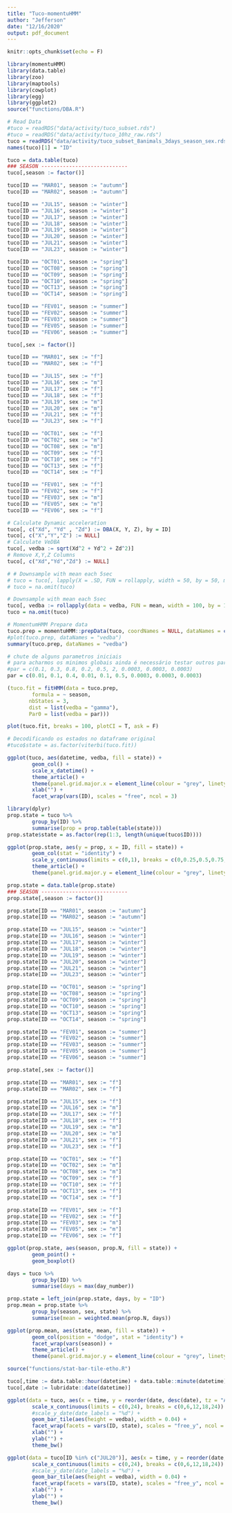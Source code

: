 ```yaml
---
title: "Tuco-momentuHMM"
author: "Jefferson"
date: "12/16/2020"
output: pdf_document
---
```


```r
knitr::opts_chunk$set(echo = F)

library(momentuHMM)
library(data.table)
library(zoo)
library(maptools)
library(cowplot)
library(egg)
library(ggplot2)
source("functions/DBA.R")
```

```r
# Read Data
#tuco = readRDS("data/activity/tuco_subset.rds")
#tuco = readRDS("data/activity/tuco_10hz_raw.rds")
tuco = readRDS("data/activity/tuco_subset_8animals_3days_season_sex.rds")
names(tuco)[1] = "ID"
```

```r
tuco = data.table(tuco)
### SEASON ----------------------------
tuco[,season := factor()]

tuco[ID == "MAR01", season := "autumn"]
tuco[ID == "MAR02", season := "autumn"]

tuco[ID == "JUL15", season := "winter"]
tuco[ID == "JUL16", season := "winter"]
tuco[ID == "JUL17", season := "winter"]
tuco[ID == "JUL18", season := "winter"]
tuco[ID == "JUL19", season := "winter"]
tuco[ID == "JUL20", season := "winter"]
tuco[ID == "JUL21", season := "winter"]
tuco[ID == "JUL23", season := "winter"]

tuco[ID == "OCT01", season := "spring"]
tuco[ID == "OCT08", season := "spring"]
tuco[ID == "OCT09", season := "spring"]
tuco[ID == "OCT10", season := "spring"]
tuco[ID == "OCT13", season := "spring"]
tuco[ID == "OCT14", season := "spring"]

tuco[ID == "FEV01", season := "summer"]
tuco[ID == "FEV02", season := "summer"]
tuco[ID == "FEV03", season := "summer"]
tuco[ID == "FEV05", season := "summer"]
tuco[ID == "FEV06", season := "summer"]

tuco[,sex := factor()]

tuco[ID == "MAR01", sex := "f"]
tuco[ID == "MAR02", sex := "f"]

tuco[ID == "JUL15", sex := "f"]
tuco[ID == "JUL16", sex := "m"]
tuco[ID == "JUL17", sex := "f"]
tuco[ID == "JUL18", sex := "f"]
tuco[ID == "JUL19", sex := "m"]
tuco[ID == "JUL20", sex := "m"]
tuco[ID == "JUL21", sex := "f"]
tuco[ID == "JUL23", sex := "f"]

tuco[ID == "OCT01", sex := "f"]
tuco[ID == "OCT02", sex := "m"]
tuco[ID == "OCT08", sex := "m"]
tuco[ID == "OCT09", sex := "f"]
tuco[ID == "OCT10", sex := "f"]
tuco[ID == "OCT13", sex := "f"]
tuco[ID == "OCT14", sex := "f"]

tuco[ID == "FEV01", sex := "f"]
tuco[ID == "FEV02", sex := "f"]
tuco[ID == "FEV03", sex := "m"]
tuco[ID == "FEV05", sex := "m"]
tuco[ID == "FEV06", sex := "f"]
```


```r
# Calculate Dynamic acceleration
tuco[, c("Xd", "Yd" , "Zd") := DBA(X, Y, Z), by = ID]
tuco[, c("X","Y","Z") := NULL]
# Calculate VeDBA
tuco[, vedba := sqrt(Xd^2 + Yd^2 + Zd^2)]
# Remove X,Y,Z Columns
tuco[, c("Xd","Yd","Zd") := NULL]
```

```r
# # Downsample with mean each 5sec
# tuco = tuco[, lapply(X = .SD, FUN = rollapply, width = 50, by = 50, mean), by = ID, .SDcols = c('vedba')]
# tuco = na.omit(tuco)
```

```r
# Downsample with mean each 5sec
tuco[, vedba := rollapply(data = vedba, FUN = mean, width = 100, by = 100, fill = NA), by = ID]
tuco = na.omit(tuco)
```

```r
# MomentumHMM Prepare data
tuco.prep = momentuHMM::prepData(tuco, coordNames = NULL, dataNames = c("vedba"), covNames = c("sex", "season"))
#plot(tuco.prep, dataNames = "vedba")
summary(tuco.prep, dataNames = "vedba")
```

```r
# chute de alguns parametros iniciais
# para acharmos os minimos globais ainda é necessário testar outros parâmetros inicias
#par = c(0.1, 0.3, 0.8, 0.2, 0.5, 2, 0.0003, 0.0003, 0.0003)
par = c(0.01, 0.1, 0.4, 0.01, 0.1, 0.5, 0.0003, 0.0003, 0.0003)

(tuco.fit = fitHMM(data = tuco.prep, 
        formula = ~ season,
       nbStates = 3, 
       dist = list(vedba = "gamma"), 
       Par0 = list(vedba = par)))
```

```r
plot(tuco.fit, breaks = 100, plotCI = T, ask = F)
```

```r
# Decodificando os estados no dataframe original
#tuco$state = as.factor(viterbi(tuco.fit))

ggplot(tuco, aes(datetime, vedba, fill = state)) +
        geom_col() +
        scale_x_datetime() +
        theme_article() +
        theme(panel.grid.major.x = element_line(colour = "grey", linetype = "dotted")) +
        xlab("") +
        facet_wrap(vars(ID), scales = "free", ncol = 3)

```

```r
library(dplyr)
prop.state = tuco %>% 
        group_by(ID) %>% 
        summarise(prop = prop.table(table(state)))
prop.state$state = as.factor(rep(1:3, length(unique(tuco$ID))))

ggplot(prop.state, aes(y = prop, x = ID, fill = state)) +
        geom_col(stat = "identity") +
        scale_y_continuous(limits = c(0,1), breaks = c(0,0.25,0.5,0.75,1)) +
        theme_article() +
        theme(panel.grid.major.y = element_line(colour = "grey", linetype = "dotted"))
```

```r
prop.state = data.table(prop.state)
### SEASON ----------------------------
prop.state[,season := factor()]

prop.state[ID == "MAR01", season := "autumn"]
prop.state[ID == "MAR02", season := "autumn"]

prop.state[ID == "JUL15", season := "winter"]
prop.state[ID == "JUL16", season := "winter"]
prop.state[ID == "JUL17", season := "winter"]
prop.state[ID == "JUL18", season := "winter"]
prop.state[ID == "JUL19", season := "winter"]
prop.state[ID == "JUL20", season := "winter"]
prop.state[ID == "JUL21", season := "winter"]
prop.state[ID == "JUL23", season := "winter"]

prop.state[ID == "OCT01", season := "spring"]
prop.state[ID == "OCT08", season := "spring"]
prop.state[ID == "OCT09", season := "spring"]
prop.state[ID == "OCT10", season := "spring"]
prop.state[ID == "OCT13", season := "spring"]
prop.state[ID == "OCT14", season := "spring"]

prop.state[ID == "FEV01", season := "summer"]
prop.state[ID == "FEV02", season := "summer"]
prop.state[ID == "FEV03", season := "summer"]
prop.state[ID == "FEV05", season := "summer"]
prop.state[ID == "FEV06", season := "summer"]

prop.state[,sex := factor()]

prop.state[ID == "MAR01", sex := "f"]
prop.state[ID == "MAR02", sex := "f"]

prop.state[ID == "JUL15", sex := "f"]
prop.state[ID == "JUL16", sex := "m"]
prop.state[ID == "JUL17", sex := "f"]
prop.state[ID == "JUL18", sex := "f"]
prop.state[ID == "JUL19", sex := "m"]
prop.state[ID == "JUL20", sex := "m"]
prop.state[ID == "JUL21", sex := "f"]
prop.state[ID == "JUL23", sex := "f"]

prop.state[ID == "OCT01", sex := "f"]
prop.state[ID == "OCT02", sex := "m"]
prop.state[ID == "OCT08", sex := "m"]
prop.state[ID == "OCT09", sex := "f"]
prop.state[ID == "OCT10", sex := "f"]
prop.state[ID == "OCT13", sex := "f"]
prop.state[ID == "OCT14", sex := "f"]

prop.state[ID == "FEV01", sex := "f"]
prop.state[ID == "FEV02", sex := "f"]
prop.state[ID == "FEV03", sex := "m"]
prop.state[ID == "FEV05", sex := "m"]
prop.state[ID == "FEV06", sex := "f"]
```


```r
ggplot(prop.state, aes(season, prop.N, fill = state)) +
        geom_point() +
        geom_boxplot() 
```

```r
days = tuco %>% 
        group_by(ID) %>% 
        summarise(days = max(day_number))

prop.state = left_join(prop.state, days, by = "ID")
prop.mean = prop.state %>% 
        group_by(season, sex, state) %>% 
        summarise(mean = weighted.mean(prop.N, days))

ggplot(prop.mean, aes(state, mean, fill = state)) +
        geom_col(position = "dodge", stat = "identity") +
        facet_wrap(vars(season)) +
        theme_article() +
        theme(panel.grid.major.y = element_line(colour = "grey", linetype = "dotted"))
```


```r
source("functions/stat-bar-tile-etho.R")

tuco[,time := data.table::hour(datetime) + data.table::minute(datetime)/60 + data.table::second(datetime)/3600]
tuco[,date := lubridate::date(datetime)]

ggplot(data = tuco, aes(x = time, y = reorder(date, desc(date), tz = "America/Argentina/La_Rioja"))) +
        scale_x_continuous(limits = c(0,24), breaks = c(0,6,12,18,24)) +
        #scale_y_date(date_labels = "%d") +
        geom_bar_tile(aes(height = vedba), width = 0.04) +
        facet_wrap(facets = vars(ID, state), scales = "free_y", ncol = 3) +
        xlab("") +
        ylab("") + 
        theme_bw()
```

```r
ggplot(data = tuco[ID %in% c("JUL20")], aes(x = time, y = reorder(date, desc(date), tz = "America/Argentina/La_Rioja"))) +
        scale_x_continuous(limits = c(0,24), breaks = c(0,6,12,18,24)) +
        #scale_y_date(date_labels = "%d") +
        geom_bar_tile(aes(height = vedba), width = 0.04) +
        facet_wrap(facets = vars(ID, state), scales = "free_y", ncol = 3) +
        xlab("") +
        ylab("") + 
        theme_bw()
```



